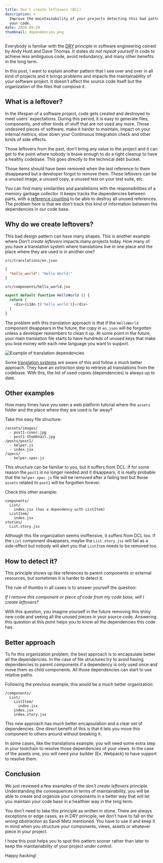 ```yaml
---
title: Don't create leftovers (DCL)
description: >
  Improve the maintainability of your projects detecting this bad pattern in
  your code.
date: 2020-09-20
thumbnail: dependencies.png
---
```


Everybody is familiar with the
[DRY](https://en.wikipedia.org/wiki/Don%27t_repeat_yourself) principle in
software engineering coined by Andy Hunt and Dave Thomas. It states *do not
repeat yourself* in code to achieve less ambiguous code, avoid redundancy, and
many other benefits in the long term.

In this post, I want to explain another pattern that I see over and over in all
kind of projects and it brings problems and impacts the
maintainability of your software project. It doesn't affect the source code
itself but the organization of the files that compose it.

## What is a leftover?

In the lifespan of a software project, code gets created and destroyed to meet
users' expectations. During this period, it is easy to generate files,
components, and other kinds of stuff that are not used any more. Those
undesired pieces of software, make it harder to maintain, impact on your
internal metrics, slow down your Continuous Integration check and other kinds
of side effects.

Those leftovers from the past, don't bring any value to the project and it can
get to the point where nobody is brave enough to do a right cleanup to have a
healthy codebase. This goes directly to the technical debt bucket.

Those items should have been removed when the last reference to them
disappeared but a developer forgot to remove them. Those leftovers can be a
unused image, a unused copy, a unused test on your test suite, etc.

You can find many similarities and parallelisms with the responsibilities of a
memory garbage collector. It keeps tracks the dependencies between parts, with a
[reference counting](https://en.wikipedia.org/wiki/Reference_counting) to be
able to destroy all unused references. The problem here is that we don't track
this kind of information between the dependencies in our code base.

## Why do we create leftovers?

This bad design pattern can have many shapes. This is another example
where *Don't create leftovers* impacts many projects today. How many of you
have a translation system where translations live in one place and the place
where they are used is in another one?

`src/translations/en.json`
```json
{
  "hello_world": "Hello World!"
}
```

`src/components/hello_world.jsx`

```js
export default function HelloWorld () {
  return (
    <div>{i18n.t('hello_world')}</div>
  )
}
```

The problem with this translation approach is that if the `HelloWorld`
component disappears in the future, the copy in `en.json` will be forgotten unless
a developer remembers to clean it up. At some point in the future, your
main translation file starts to have hundreds of unused keys that make you lose
money with each new language you want to support.

![Example of translation dependencies](dependencies.png)

Some [translation systems](https://formatjs.io/docs/getting-started/message-extraction)
are aware of this and follow a much better approach. They have an *extraction*
step to retrieve all translations from the codebase. With this, the list of
used copies (dependencies) is always up to date.

## Other examples

How many times have you seen a web platform tutorial where the `assets` folder
and the place where they are used is far away?

Take this easy file structure:

```
/assets/images/
  - post1-cover.jpg
  - post1-thumbnail.jpg
/posts/post1/
  - helper.js
  - index.jsx
/specs/
  - helper.spec.js
```

This structure can be familiar to you, but it suffers from DCL. If for some
reason the `post1` is no longer needed and it disappears, it is really
probable that the `helper.spec.js` file will be removed after a failing test but
those `assets` related to `post1` will be forgotten forever.

Check this other example:

```
components/
  List/
    index.jsx (has a dependency with ListItem)
  ListItem/
    index.jsx
stories/
  List.story.jsx
```

Although this file organization seems inoffensive, it suffers from DCL too. If
the `List` component disappears, maybe the `List.story.jsx` will fail as a
side-effect but nobody will alert you that `ListItem` needs to
be removed too.

## How to detect it?

This principle shows up like references to parent components or external
resources, but sometimes it is harder to detect it.

The rule of thumbs in all cases is to answer yourself the question:

*If I remove this component or piece of code from my code base, will I create leftovers?*

With this question, you imagine yourself in the future removing this shiny new
code and seeing all the unused pieces in your source code. Answering this
question at this point helps you to know all the dependencies this code has.

## Better approach

To fix this organization problem, the best approach is to encapsulate better
all the dependencies. In the case of file structures try to avoid having
dependencies to parent components if a dependency is only used once and move
them as child components. All those dependencies can start to use relative
paths.

Following the previous example, this would be a much better organization:

```
/components/
  List/
    ListItem/
      index.jsx
    index.jsx
    index.story.jsx
```

This new approach has much better encapsulation and a clear set of
dependencies. One direct benefit of this is that it lets you move this component
to others around without breaking it.

In some cases, like the translations example, you will need some extra step in
your toolchain to resolve those dependencies of your views. In the case of the
assets one, you will need your builder (Ex. Webpack) to have support to resolve
them.

## Conclusion

<Chart />

We just reviewed a few examples of the *don't create leftovers* principle.
Understanding the consequences in terms of maintainability, you will be able to
create and organize your components in a better way that will let you
maintain your code base in a healthier way in the long term.

You don't need to take this principle as written in stone. There are always
exceptions or edge cases, as in DRY principle, we don't have to fall on *the
wrong abstraction* as Sandi Metz mentioned. You have to use it and keep it
in mind when you structure your components, views, assets or
whatever piece in your project.

I hope this post helps you to spot this pattern sooner rather than later to
keep the maintainability of your project under control.

Happy hacking!

